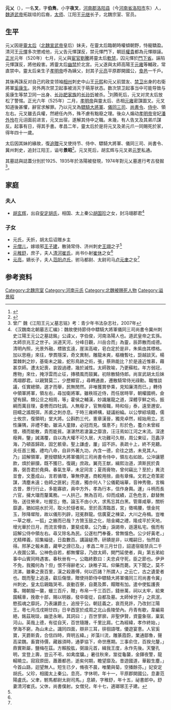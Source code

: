 '''元乂'''（{{bd|486年||526年|catIdx=Y}}），一名'''叉'''，字'''伯雋'''，小字'''夜叉'''，[[河南郡|河南郡]][[洛阳县|洛阳县]]（今[[河南省|河南省]][[洛阳市|洛阳市]]东）人，[[魏道武帝|魏道武帝]]拓跋珪的后裔，[[太师|太师]]、江阳王[[元继|元继]]长子，北魏宗室、官员。

== 生平 ==

元乂因是[[宣武靈皇后|靈太后]]（[[北魏宣武帝|北魏宣武帝]]皇后）妹夫，在靈太后臨朝時權傾朝野，恃寵驕盈。清河王[[元懌|元懌]]多次懲戒他，元乂告元懌謀反，禁元懌門下，朝廷[[權貴|權貴]]都為元懌辯誣。[[正光|正光]]元年（520年）七月，元乂與[[宦官|宦官]][[劉騰|劉騰]]將靈太后[[軟禁|軟禁]]，囚元懌於[[門下省|門下省]]。誣陷元懌謀反，將他殺害。將靈太后[[幽禁|幽禁]]於北宮。元乂遂與太師高陽王[[元雍|元雍]]等輔政，常直禁中。靈太后亲生子[[元詡|孝明帝]]呼為姨父，封其子[[元亮_(江阳王)|元亮]]平原郡開國公，[[食邑|食邑]]一千戶。

其後再誅反对自己的政变领袖[[相州|相州]]刺史中山王[[元熙_(中山王)|元熙]]和元乂前盟友、[[禁卫|禁卫]]出身的右衛將軍[[奚康生|奚康生]]。另外两次禁卫起事被消灭于萌芽状态。数次禁卫起事当中可能导致与奚康生等禁卫同一出身、[[河南长孙氏世系图|长孙肥家族]]的[[长孙忻|长孙忻]]被杀。<ref name=xc>{{cite journal |author1=徐冲 |title=《新出北魏長孫忻墓誌疏證》 |journal=早期中國史研究 |date=2016-06 |volume=8卷 |issue=1期 |page=135-183}}</ref>刘腾死后，元叉对灵太后放松了警惕。正光六年（525年）二月，[[元詡|孝明帝]]與靈太后、丞相[[元雍|元雍]]密謀圖叉。元叉知道後甚懼，辭官求解罪。乃以元叉為[[驃騎大將軍|驃騎大將軍]]、[[儀同三司|儀同三司]]、[[尚書令|尚書令]]、[[侍中|侍中]]、領左右。元叉雖去兵權，然總任內外，殊不慮有黜廢之理。後众人煽动[[元詡|孝明帝]]宠妃[[潘外怜|潘外怜]]在元诩面前进言，元叉出宿，遂解其侍中之職。未幾，有人告叉及其弟爪謀反。起事有日，得其手書。孝昌二年，靈太后於是将元叉及弟元爪一同賜死於家，得年四十一歲。

太后因其妹的緣故，復[[追贈|追贈]]元叉使持节、侍中、驃騎大將軍、儀同三司、尚書令、冀州刺史，追封江阳王，谥号'''景昭'''<ref>{{Cite book | author = 大同北朝艺术研究院 | title = 《北朝艺术研究院藏品图录》 | location =  北京 | publisher = 文物出版社 | date =  2016年5月 | pages =130-131 |ISBN =978-7-5010-4630-0| accessdate = 2016-11-12 | url = | language= zh-hans| quote = }}</ref>。元叉死后，胡玄辉与元叉弟[[元罗|元罗]]私通。

其墓誌與誌蓋分別於1925、1935年於洛陽被發現，1974年對元乂墓進行考古發掘<ref>曾广 魏《江阳王元乂墓志铭》考：青少年书法杂志社，2007年</ref>。

==家庭==
{{main|河南元氏世系图 (道武帝系)}}

===夫人===
*[[胡玄辉|胡玄辉]]，出自[[安定胡氏|安定胡氏]]，相国、太上秦公[[胡国珍_(北朝)|胡国珍]]之女，封冯翊郡君<ref name=autogenerated1>《汉魏南北朝墓志汇编》：魏故使持節侍中驃騎大將軍儀同三司尚書令冀州刺史江陽王元公之墓誌銘」公諱乂，字伯俊，河南洛陽人也。道武皇帝之玄孫。太師京兆王之世子。派道天河，分峰日觀，川岳合而」為靈，辰昴散而成德。清明內照，光景外融，標致玄遠，崖涘高峻，皂白定於是非，朱紫由其標格。加以思極」來往，學貫隱深，奇文異制，雕龍未爽，樞機暫吐，詎越談天。楊葉棘刺之妙，基衛未之踰，蛇形鳥跡之術，張」蔡熟能比？於是遠近惟慕，藉甚京師。遭太妃喪，哀毀過禮，幾於滅性。太師敦喻，乃更蘇粒。年方弱冠，應物」來仕，掩浮雲而止征，摶積風而鼓翼。初除散騎侍郎。尚宣武胡太后妹馮翊郡君。以親賢莫二，少歷顯官，」尋轉通直，遷散騎常侍光祿勳。職惟談議，任實總領，選才而舉，民無閒然。非唯獲賞參乘，見知廉清而巳。」轉侍中領軍將軍，領左右，尋加衛將軍。雖秩班近侍，而任居時宰，朝權國柄，僉望有歸。類公旦之相周，等」霍侯之輔漢，妙識屠龍之道，深體亨鮮之術。振綱而萬目理，委轡而四牡調。人無癈才，官無癈職，時和俗」泰，遠至邇安。田疇之謠既弭，羔裘之刺亦息。于時三雍締構，疑議紛綸。以公學綜墳籍，儒士攸宗，復領明」堂大將。公斟酌三代，憲章漢晉，獨見卓然，經始用立。志性廉隅，非禮不動，雖涓人童隸，必冠而見。慍憙不」形於色，蠆介未曾經懷，積而能散，貴而能貧。湛湛然若滄瀛之靡浪，汪汪焉如江河之末流。深達癈興，鑒」誡滿覆，自以為大權不可久居，大功難可久樹，周公東征，范蠡浮海，乃頓首歸政，固乞骸骨。聖上謙虛，屢」詔不許。表疏十上，終不見聽。夫任首三獨，禮均八命，自非外著九功，內含一德，俞往之誥，未見其人。乃」詔解領軍，更授驃騎大將軍儀同三司尚書令侍中，領左右如故。公沖讓懇款，煩於辭牘，既不獲巳，復親」庶政。翼亮王猷，緝熙治道，濟斯民於貴壽，弼吾君於堯舜。春氣生草，未足同言；夏雨膏物，曾何竊比？至於」異流並會，文墨成山，言若循環，筆無停運，商較用捨，曲有章條。文若之奇策密謀，清塵未遠；伯師之匪躬」亮直，獨亦何人？公儀範端華，音神秀徹，言稱古昔，景行行止，多能寡欲，員中方外，孝為行本，信作身輿。運」斗柄而長六官，擁大璫而釐萬務。一人拱己，無為百司，仰而成績，正色危言，獻替無殆，送往勞來，吐握忘」倦。論玉不由小大，求馬忘其白黑。管庫咸舉，關析靡遺，猶如挹水於河，取火於燧者矣。至於高清臨首，宮」徵鳴腰，懷金挓玉，陟降墀陛，故以儀形列辟，冠冕群龍。信廣夏之棟梁，大川之舟楫。豈唯一草之根，一狐」之腋而已哉？方贊玉鼓之化，陪金繩之禮，隆成平於天地，增光華於日月，而流言僔沓，萋斐成章。公乃垂」淚謁帝，遜還私宅。俄而有詔解公侍中領左右。尋又除名為民。公遂杜門奉養，曾無慍色。公少好黃老，」尤精釋義，招集緇徒，日盈數百。講論疑滯，研賾是非，以燭嗣日，怡然自得。邢茅之報未嘉，藏甲之謗已及。」孝昌二年三月廿日，詔遣宿衛禁兵二千人夜圍公第。公神色自若，都無懼容，乃啟太師，開門延使者，與」第五弟給事中山賓同時遇害。春秋卌有一。公臨終歎曰：夫忠貞守死，臣之節也。伊尹不免，我獨何為？但」恨不得辭老父，訣稚子耳。仰藥而薨。天下聞之，莫不流涕。雖秦之喪百里，漢之殺蕭傅，何以匹諸？所謂人」之云亡，古之遺愛者也。既而聖上追遠，叡后傷懷，贈使持節侍中驃騎大將軍儀同三司尚書令冀」州刺史。皇太后親臨哭弔，哀動百寮，自薨及葬，賵贈有加。遣中使監護喪事。賜朝服一襲，蠟三百斤，贈」布帛一千三百匹，錢卌萬，祠以太牢，給東園轜車，挽歌十部，賜以明器，發卒衛從，自都及墓。太師悼世子」之夙泯，愍孤魂之靡託，乃表讓爵土，追授于公。朝廷義之，哀而見許，乃改封江陽王。粵七月戊戌朔廿四」日辛酉窆於成周之北山長陵塋內。丹青有歇，韋編易絕，銘茲琬琰，幽塗永晰。其詞曰：」百世寥廓，非聖伊賢，資靈象宿，稟氣河山。英哉上德，有從自天，百世隨踵，千里比肩。仁為經緯，孝作終始，」學海不窮，為山未止。識同四面，辯非三耳，徘徊語嘿，優遊宴憙。人官奚寶，天爵斯貴，合信四時，齊明五緯。」斧藻川流，雕篆霞蔚，業通鄒魯，聲高梁魏。畜寶待價，藏器須時，通夢協下，命世應期。三事俞住，百揆允釐，」鼎實斯屬，鹽梅在茲。方賴股肱，弼諧元首，緝我王度，永作先後。天鑒孔明，宜登上壽，豈云不弔，如禽度牖。」暑往秋來，筮從龜襲，金鐸夜警，龍轜曉立。寂寂原田，蕭蕭都邑，逝矣何期，瞻望靡及。昔遊國道，華轂生塵，」今首山路，迴望無人。短生已夕，脩夜不晨，唯蘭與菊，空播餘芬。」妃安定胡氏。父珍，相國太上秦公。息亮，字休明，年十一，平原郡開國公。息妻范陽盧氏。父聿，駙馬都尉太尉司馬。」息穎，字稚舒，年十五，祕書郎中。舒妻清河崔氏。父休，尚書僕射。女僧兒，年十七，適瑯琊王子建。</ref>

===子女===
*元氏，夭折，胡太后诏赠乡主
*[[元僧儿|元僧儿]]，嫁琅邪[[王子建|王子建]]，散骑常侍、济州刺史[[王翊_(南北朝)|王翊]]之子<ref name=autogenerated1 />
*[[元稚舒|元稚舒]]，庶子，夫人[[清河崔氏|清河崔氏]]，尚书仆射[[崔休|崔休]]之女<ref name=autogenerated1 />
*[[元亮_(江阳王)|元亮]]，嫡长子，夫人[[范阳卢氏|范阳卢氏]]，驸马都尉、太尉司马[[卢元聿|卢元聿]]之女<ref name=autogenerated1 />

==参考资料==
{{reflist}}

{{DEFAULTSORT:Y}}
[[Category:北魏宗室|Category:北魏宗室]]
[[Category:河南元氏|Category:河南元氏]]
[[Category:北魏被赐死人物|Category:北魏被赐死人物]]
[[Category:谥景昭|Category:谥景昭]]